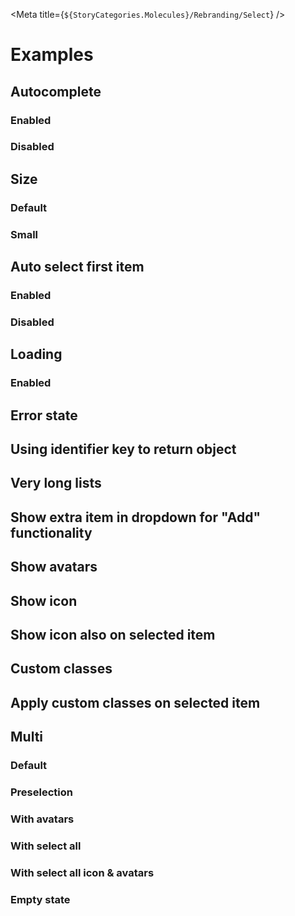 
<Meta title={`${StoryCategories.Molecules}/Rebranding/Select`} />

<Docs />

# Examples

## Autocomplete

### Enabled

<Canvas>
	<div class='h-80'>
		<p-select
			placeholder='Select an item'
			identifier-key='value'
			autocomplete-placeholder='Search...'
			items='[{"value":1,"text":"Value 1"},{"value":2,"text":"Value 2"},{"value":3,"text":"Value 3"},{"value":4,"text":"Value 4"},{"value":5,"text":"Value 5"},{"value":6,"text":"Value 6"}]'
		/>
	</div>
</Canvas>

### Disabled

<Canvas>
	<div class='h-52'>
		<p-select
			placeholder='Select an item'
			identifier-key='value'
			enable-autocomplete={false}
			items='[{"value":1,"text":"Value 1"},{"value":2,"text":"Value 2"},{"value":3,"text":"Value 3"}]'
			disabled
		/>
	</div>
</Canvas>

## Size

### Default

<Canvas>
	<div class='h-80'>
		<p-select
			placeholder='I am default'
			identifier-key='value'
			autocomplete-placeholder='Search...'
			items='[{"value":1,"text":"Value 1"},{"value":2,"text":"Value 2"},{"value":3,"text":"Value 3"},{"value":4,"text":"Value 4"},{"value":5,"text":"Value 5"},{"value":6,"text":"Value 6"}]'
		/>
	</div>
</Canvas>

### Small

<Canvas>
	<div class='h-52'>
		<p-select
			placeholder='I am small'
			identifier-key='value'
			autocomplete-placeholder='Search...'
			items='[{"value":1,"text":"Value 1"},{"value":2,"text":"Value 2"},{"value":3,"text":"Value 3"}]'
			size='sm'
		/>
	</div>
</Canvas>

## Auto select first item

### Enabled

<Canvas>
	<div class='h-52'>
		<p-select
			placeholder='Click me to search'
			identifier-key='value'
			items='[{"value":1,"text":"I will be selected automatically"},{"value":2,"text":"Value 2"},{"value":3,"text":"Value 3"}]'
		/>
	</div>
</Canvas>

### Disabled

<Canvas>
	<div class='h-52'>
		<p-select
			placeholder='I have no auto selection'
			identifier-key='value'
			auto-select-first={false}
			items='[{"value":1,"text":"Value 1"},{"value":2,"text":"Value 2"},{"value":3,"text":"Value 3"}]'
		/>
	</div>
</Canvas>

## Loading

### Enabled

<Canvas>
	<div class='h-52'>
		<p-select
			placeholder='Click me to show loading'
			identifier-key='value'
			auto-select-first={false}
			loading={true}
			items='[{"value":1,"text":"I will be selected automatically"},{"value":2,"text":"Value 2"},{"value":3,"text":"Value 3"}]'
		/>
	</div>
</Canvas>

## Error state

<Canvas>
	<div class='h-52 pt-8'>
		<p-select
			placeholder='Click me to show error'
			identifier-key='value'
			auto-select-first={false}
			error='This is an error'
			items='[{"value":1,"text":"I will be selected automatically"},{"value":2,"text":"Value 2"},{"value":3,"text":"Value 3"}]'
		/>
	</div>
</Canvas>

## Using identifier key to return object

<Canvas>
	<div class='h-52'>
		<p-select
			auto-select-first={true}
			value-key={false}
			identifier-key='value'
			items='[{"value":1,"text":"I will be selected automatically"},{"value":2,"text":"Value 2"},{"value":3,"text":"Value 3"}]'
		/>
	</div>
</Canvas>

## Very long lists

<Canvas>
	<div class='h-52'>
		<p-select
			auto-select-first={true}
			value-key={false}
			identifier-key='value'
			items='[{"value":1,"text":"I will be selected automatically"},{"value":2,"text":"Value 2"},{"value":3,"text":"Value 3"},{"value":4,"text":"Value 4"},{"value":5,"text":"Value 5"},{"value":6,"text":"Value 6"},{"value":7,"text":"Value 7"},{"value":8,"text":"Value 8"},{"value":9,"text":"Value 9"},{"value":10,"text":"Value 10"}]'
		/>
	</div>
</Canvas>

## Show extra item in dropdown for "Add" functionality

<Canvas>
	<div class='h-52'>
		<p-select
			placeholder='Click me to search'
			items='[{"value":1,"text":"Value 1"},{"value":2,"text":"Value 2"},{"value":3,"text":"Value 3"}]'
			show-add-item={true}
		/>
	</div>
</Canvas>

## Show avatars

<Canvas>
	<div class='flex h-52 flex-col gap-2'>
		<p-select
			value-key={false}
			identifier-key='value'
			placeholder='Please select some items'
			avatar-key='avatar'
			avatar-letters-key='letters'
			items='[{"value":1,"text":"Value 1","avatar":"https://images.unsplash.com/photo-1594815550232-e615b7a46f25?auto=format&fit=crop&crop=faces&w=150&h=150&q=80"},{"value":2,"text":"Value 2","letters":"JH"},{"value":3,"text":"Value 3","avatar":"https://images.unsplash.com/photo-1594815550232-e615b7a46f25?auto=format&fit=crop&crop=faces&w=150&h=150&q=80"}]'
		/>
	</div>
</Canvas>

## Show icon

<Canvas>
	<div class='flex h-52 flex-col gap-2'>
		<p-select
			value-key={false}
			identifier-key='value'
			placeholder='Please select some items'
			icon-key='icon'
			items='[{"value":1,"text":"Value 1","icon":"checkmark"},{"value":2,"text":"Value 2","icon":"person"},{"value":3,"text":"Value 3","icon":"company"}]'
		/>
	</div>
</Canvas>

## Show icon also on selected item

<Canvas>
	<div class='flex h-52 flex-col gap-2'>
		<p-select
			value-key={false}
			identifier-key='value'
			placeholder='Please select some items'
			icon-key='icon'
			show-icon-in-selected-item={true}
			items='[{"value":1,"text":"Value 1","icon":"checkmark"},{"value":2,"text":"Value 2","icon":"person"},{"value":3,"text":"Value 3","icon":"company"}]'
		/>
	</div>
</Canvas>

## Custom classes

<Canvas>
	<div class='flex h-52 flex-col gap-2'>
		<p-select
			value-key={false}
			identifier-key='value'
			placeholder='Please select some items'
			items='[{"value":1,"text":"Value 1","class":"text-positive"},{"value":2,"text":"Value 2","class":"text-unbiased"},{"value":3,"text":"Value 3","class":"text-negative"}]'
		/>
	</div>
</Canvas>

## Apply custom classes on selected item

<Canvas>
	<div class='flex h-52 flex-col gap-2'>
		<p-select
			value-key={false}
			identifier-key='value'
			placeholder='Please select some items'
			apply-class-on-selected-item={true}
			items='[{"value":1,"text":"Value 1","class":"text-positive"},{"value":2,"text":"Value 2","class":"text-unbiased"},{"value":3,"text":"Value 3","class":"text-negative"}]'
		/>
	</div>
</Canvas>

## Multi

### Default

<Canvas>
	<div class='flex h-52 flex-col gap-2'>
		<p-select
			multi
			value-key={false}
			identifier-key='value'
			placeholder='Please select some items'
			items='[{"value":1,"text":"Value 1"},{"value":2,"text":"Value 2"},{"value":3,"text":"Value 3"}]'
		/>
	</div>
</Canvas>

### Preselection

<Canvas>
	<div class='flex h-52 flex-col gap-2'>
		<p-select
			multi
			value-key={false}
			identifier-key='value'
			placeholder='Please select some items'
			items='[{"value":1,"text":"Value 1"},{"value":2,"text":"Value 2"},{"value":3,"text":"Value 3"}]'
			value='[{"value":1,"text":"Value 1"},{"value":2,"text":"Value 2"}]'
		/>
	</div>
</Canvas>

### With avatars

<Canvas>
	<div class='flex h-52 flex-col gap-2'>
		<p-select
			multi
			label='test'
			value-key={false}
			identifier-key='value'
			selection-display-key='minText'
			placeholder='I include avatars'
			avatar-key='avatar'
			avatar-letters-key='letters'
			items='[{"value":1,"text":"Value 1", "minText": "Val 1","avatar":"https://images.unsplash.com/photo-1594815550232-e615b7a46f25?auto=format&fit=crop&crop=faces&w=150&h=150&q=80"},{"value":2,"text":"Value 2","letters":"JH", "minText": "Val 2"},{"value":3,"text":"Value 3", "minText": "Val 3","avatar":"https://images.unsplash.com/photo-1594815550232-e615b7a46f25?auto=format&fit=crop&crop=faces&w=150&h=150&q=80"}]'
			value='[{"value":1,"text":"Value 1", "minText": "Val 1"}]'
		/>
	</div>
</Canvas>

### With select all

<Canvas>
	<div class='flex h-52 flex-col gap-2'>
		<p-select
			multi
			label='test'
			value-key={false}
			identifier-key='value'
			selection-display-key='minText'
			placeholder='I have a select all'
			enable-autocomplete={false}
			enable-select-all={true}
			avatar-key='avatar'
			avatar-letters-key='letters'
			items='[{"value":1,"text":"Value 1", "minText": "Val 1","avatar":"https://images.unsplash.com/photo-1594815550232-e615b7a46f25?auto=format&fit=crop&crop=faces&w=150&h=150&q=80"},{"value":2,"text":"Value 2","letters":"JH", "minText": "Val 2"},{"value":3,"text":"Value 3", "minText": "Val 3","avatar":"https://images.unsplash.com/photo-1594815550232-e615b7a46f25?auto=format&fit=crop&crop=faces&w=150&h=150&q=80"}]'
			value='[{"value":1,"text":"Value 1", "minText": "Val 1"}]'
		/>
	</div>
</Canvas>

### With select all icon & avatars

<Canvas>
	<div class='flex h-52 flex-col gap-2'>
		<p-select
			multi
			label='test'
			value-key={false}
			identifier-key='value'
			selection-display-key='minText'
			placeholder='I have an icon on my select all'
			enable-autocomplete={false}
			enable-select-all={true}
			select-all-icon='users'
			avatar-key='avatar'
			avatar-letters-key='letters'
			items='[{"value":1,"text":"Value 1", "minText": "Val 1","avatar":"https://images.unsplash.com/photo-1594815550232-e615b7a46f25?auto=format&fit=crop&crop=faces&w=150&h=150&q=80"},{"value":2,"text":"Value 2","letters":"JH", "minText": "Val 2"},{"value":3,"text":"Value 3", "minText": "Val 3","avatar":"https://images.unsplash.com/photo-1594815550232-e615b7a46f25?auto=format&fit=crop&crop=faces&w=150&h=150&q=80"}]'
			value='[{"value":1,"text":"Value 1", "minText": "Val 1"}]'
		/>
	</div>
</Canvas>

### Empty state

<Canvas>
	<div class='flex h-52 flex-col gap-2'>
		<p-select
			value-key={false}
			identifier-key='value'
			placeholder='I am empty'
			enable-autocomplete={false}
			items='[]'
		/>
	</div>
</Canvas>

